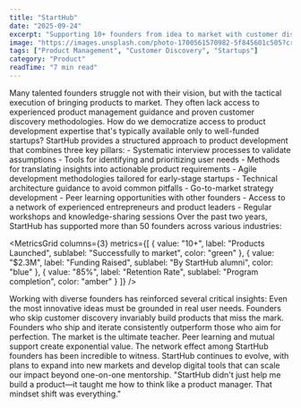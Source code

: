 ```yaml
---
title: "StartHub"
date: "2025-09-24"
excerpt: "Supporting 10+ founders from idea to market with customer discovery and product development"
image: "https://images.unsplash.com/photo-1700561570982-5f845601c505?crop=entropy&cs=tinysrgb&fit=max&fm=jpg&ixid=M3w3Nzg4Nzd8MHwxfHNlYXJjaHwxfHx8fDE3NjAyNjA2OTB8MA&ixlib=rb-4.1.0&q=80&w=1080"
tags: ["Product Management", "Customer Discovery", "Startups"]
category: "Product"
readTime: "7 min read"
---
```


<CaseStudySection title="The Challenge">
Many talented founders struggle not with their vision, but with the tactical execution of bringing products to market. They often lack access to experienced product management guidance and proven customer discovery methodologies.

<Callout type="info" title="The Core Problem">
How do we democratize access to product development expertise that's typically available only to well-funded startups?
</Callout>
</CaseStudySection>

<CaseStudySection title="The Solution">
StartHub provides a structured approach to product development that combines three key pillars:

<Callout type="success" title="1. Customer Discovery Framework">
- Systematic interview processes to validate assumptions
- Tools for identifying and prioritizing user needs  
- Methods for translating insights into actionable product requirements
</Callout>

<Callout type="success" title="2. Product Development Support">
- Agile development methodologies tailored for early-stage startups  
- Technical architecture guidance to avoid common pitfalls
- Go-to-market strategy development
</Callout>

<Callout type="success" title="3. Community and Mentorship">
- Peer learning opportunities with other founders
- Access to a network of experienced entrepreneurs and product leaders
- Regular workshops and knowledge-sharing sessions
</Callout>
</CaseStudySection>

<CaseStudySection title="Impact and Results">
Over the past two years, StartHub has supported more than 50 founders across various industries:

<MetricsGrid 
  columns={3}
  metrics={[
    { value: "10+", label: "Products Launched", sublabel: "Successfully to market", color: "green" },
    { value: "$2.3M", label: "Funding Raised", sublabel: "By StartHub alumni", color: "blue" },
    { value: "85%", label: "Retention Rate", sublabel: "Program completion", color: "amber" }
  ]}
/>
</CaseStudySection>

<CaseStudySection title="Key Learnings">
Working with diverse founders has reinforced several critical insights:

<Callout type="insight" title="Customer Discovery is Non-Negotiable">
Even the most innovative ideas must be grounded in real user needs. Founders who skip customer discovery invariably build products that miss the mark.
</Callout>

<Callout type="insight" title="Execution Trumps Perfection">
Founders who ship and iterate consistently outperform those who aim for perfection. The market is the ultimate teacher.
</Callout>

<Callout type="insight" title="Community Accelerates Growth">
Peer learning and mutual support create exponential value. The network effect among StartHub founders has been incredible to witness.
</Callout>
</CaseStudySection>

<CaseStudySection title="Looking Forward">
StartHub continues to evolve, with plans to expand into new markets and develop digital tools that can scale our impact beyond one-on-one mentorship.

<Quote author="Sarah Chen" role="StartHub Alumni, CEO of TechFlow">
"StartHub didn't just help me build a product—it taught me how to think like a product manager. That mindset shift was everything."
</Quote>
</CaseStudySection>